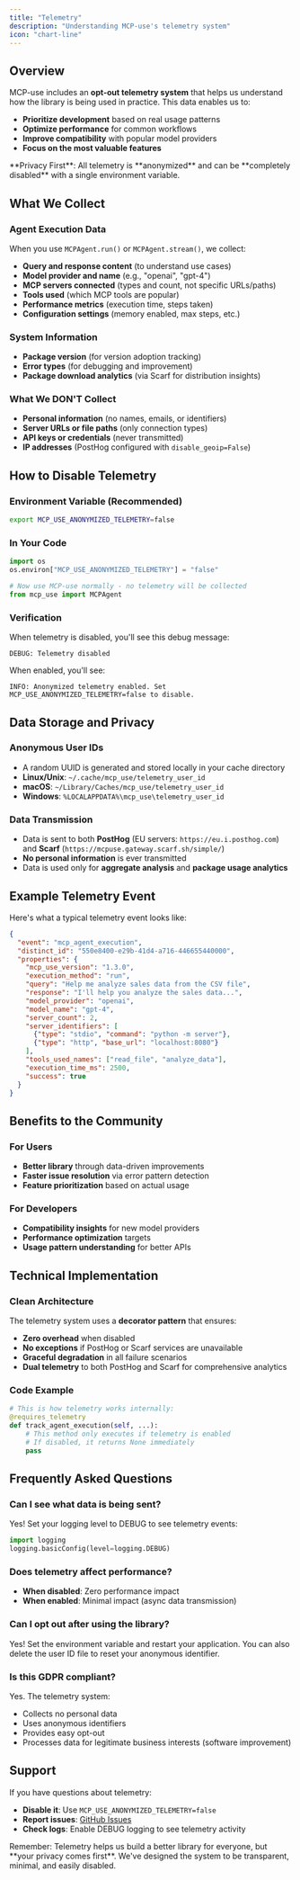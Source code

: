 ```yaml
---
title: "Telemetry"
description: "Understanding MCP-use's telemetry system"
icon: "chart-line"
---
```


## Overview

MCP-use includes an **opt-out telemetry system** that helps us understand how the library is being used in practice. This data enables us to:

- **Prioritize development** based on real usage patterns
- **Optimize performance** for common workflows
- **Improve compatibility** with popular model providers
- **Focus on the most valuable features**

<Warning>
**Privacy First**: All telemetry is **anonymized** and can be **completely disabled** with a single environment variable.
</Warning>

## What We Collect

### Agent Execution Data
When you use `MCPAgent.run()` or `MCPAgent.stream()`, we collect:

- **Query and response content** (to understand use cases)
- **Model provider and name** (e.g., "openai", "gpt-4")
- **MCP servers connected** (types and count, not specific URLs/paths)
- **Tools used** (which MCP tools are popular)
- **Performance metrics** (execution time, steps taken)
- **Configuration settings** (memory enabled, max steps, etc.)

### System Information
- **Package version** (for version adoption tracking)
- **Error types** (for debugging and improvement)
- **Package download analytics** (via Scarf for distribution insights)

### What We DON'T Collect
- **Personal information** (no names, emails, or identifiers)
- **Server URLs or file paths** (only connection types)
- **API keys or credentials** (never transmitted)
- **IP addresses** (PostHog configured with `disable_geoip=False`)

## How to Disable Telemetry

### Environment Variable (Recommended)
```bash
export MCP_USE_ANONYMIZED_TELEMETRY=false
```

### In Your Code
```python
import os
os.environ["MCP_USE_ANONYMIZED_TELEMETRY"] = "false"

# Now use MCP-use normally - no telemetry will be collected
from mcp_use import MCPAgent
```

### Verification
When telemetry is disabled, you'll see this debug message:
```
DEBUG: Telemetry disabled
```

When enabled, you'll see:
```
INFO: Anonymized telemetry enabled. Set MCP_USE_ANONYMIZED_TELEMETRY=false to disable.
```

## Data Storage and Privacy

### Anonymous User IDs
- A random UUID is generated and stored locally in your cache directory
- **Linux/Unix**: `~/.cache/mcp_use/telemetry_user_id`
- **macOS**: `~/Library/Caches/mcp_use/telemetry_user_id`
- **Windows**: `%LOCALAPPDATA%\mcp_use\telemetry_user_id`

### Data Transmission
- Data is sent to both **PostHog** (EU servers: `https://eu.i.posthog.com`) and **Scarf** (`https://mcpuse.gateway.scarf.sh/simple/`)
- **No personal information** is ever transmitted
- Data is used only for **aggregate analysis** and **package usage analytics**

## Example Telemetry Event

Here's what a typical telemetry event looks like:

```json
{
  "event": "mcp_agent_execution",
  "distinct_id": "550e8400-e29b-41d4-a716-446655440000",
  "properties": {
    "mcp_use_version": "1.3.0",
    "execution_method": "run",
    "query": "Help me analyze sales data from the CSV file",
    "response": "I'll help you analyze the sales data...",
    "model_provider": "openai",
    "model_name": "gpt-4",
    "server_count": 2,
    "server_identifiers": [
      {"type": "stdio", "command": "python -m server"},
      {"type": "http", "base_url": "localhost:8080"}
    ],
    "tools_used_names": ["read_file", "analyze_data"],
    "execution_time_ms": 2500,
    "success": true
  }
}
```

## Benefits to the Community

### For Users
- **Better library** through data-driven improvements
- **Faster issue resolution** via error pattern detection
- **Feature prioritization** based on actual usage

### For Developers
- **Compatibility insights** for new model providers
- **Performance optimization** targets
- **Usage pattern understanding** for better APIs

## Technical Implementation

### Clean Architecture
The telemetry system uses a **decorator pattern** that ensures:
- **Zero overhead** when disabled
- **No exceptions** if PostHog or Scarf services are unavailable
- **Graceful degradation** in all failure scenarios
- **Dual telemetry** to both PostHog and Scarf for comprehensive analytics

### Code Example
```python
# This is how telemetry works internally:
@requires_telemetry
def track_agent_execution(self, ...):
    # This method only executes if telemetry is enabled
    # If disabled, it returns None immediately
    pass
```

## Frequently Asked Questions

### Can I see what data is being sent?
Yes! Set your logging level to DEBUG to see telemetry events:
```python
import logging
logging.basicConfig(level=logging.DEBUG)
```

### Does telemetry affect performance?
- **When disabled**: Zero performance impact
- **When enabled**: Minimal impact (async data transmission)

### Can I opt out after using the library?
Yes! Set the environment variable and restart your application. You can also delete the user ID file to reset your anonymous identifier.

### Is this GDPR compliant?
Yes. The telemetry system:
- Collects no personal data
- Uses anonymous identifiers
- Provides easy opt-out
- Processes data for legitimate business interests (software improvement)

## Support

If you have questions about telemetry:
- **Disable it**: Use `MCP_USE_ANONYMIZED_TELEMETRY=false`
- **Report issues**: [GitHub Issues](https://github.com/anthropics/mcp-use/issues)
- **Check logs**: Enable DEBUG logging to see telemetry activity

<Note>
Remember: Telemetry helps us build a better library for everyone, but **your privacy comes first**. We've designed the system to be transparent, minimal, and easily disabled.
</Note>
